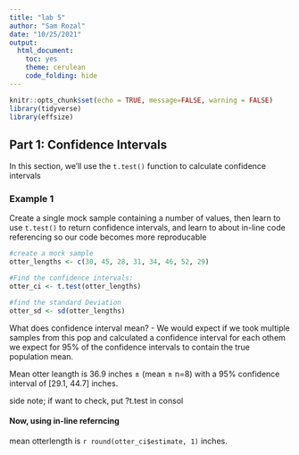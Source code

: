 ```yaml
---
title: "lab 5"
author: "Sam Rozal"
date: "10/25/2021"
output: 
  html_document: 
    toc: yes
    theme: cerulean
    code_folding: hide
---
```


```r
knitr::opts_chunk$set(echo = TRUE, message=FALSE, warning = FALSE)
library(tidyverse)
library(effsize)
```

## Part 1: Confidence Intervals 

In this section, we'll use the `t.test()` function to calculate confidence intervals 

### Example 1

Create a single mock sample containing a number of values, then learn to use `t.test()` to return confidence intervals, and learn to about in-line code referencing so our code becomes more reproducable 

```r
#create a mock sample
otter_lengths <- c(30, 45, 28, 31, 34, 46, 52, 29)

#Find the confidence intervals:
otter_ci <- t.test(otter_lengths)

#find the standard Deviation 
otter_sd <- sd(otter_lengths)
```
What does confidence interval mean?
- We would expect if we took multiple samples from this pop and calculated a confidence interval for each othem we expect for 95% of the confidence intervals to contain the true population mean. 


Mean otter leangth is 36.9 inches $\pm$ (mean $\pm$ n=8) with a 95% confidence interval of [29.1, 44.7] inches. 

side note; if want to check, put ?t.test in consol

#### Now, using in-line referncing 

mean otterlength is `r round(otter_ci$estimate, 1)` inches.
